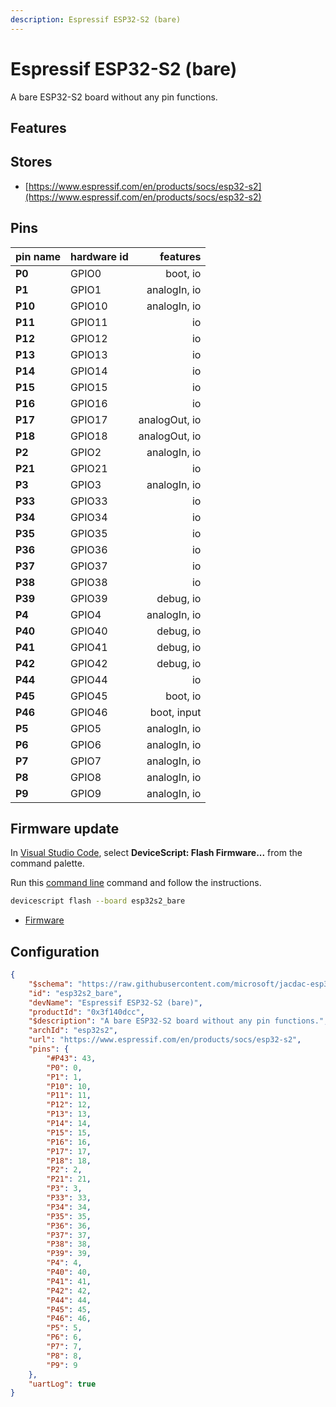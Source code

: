 ```yaml
---
description: Espressif ESP32-S2 (bare)
---
```

# Espressif ESP32-S2 (bare)


A bare ESP32-S2 board without any pin functions.


## Features


## Stores

-  [https://www.espressif.com/en/products/socs/esp32-s2](https://www.espressif.com/en/products/socs/esp32-s2)

## Pins

| pin name | hardware id | features |
|:---------|:------------|---------:|
| **P0** |  GPIO0 |  boot,  io |
| **P1** |  GPIO1 |  analogIn,  io |
| **P10** |  GPIO10 |  analogIn,  io |
| **P11** |  GPIO11 |  io |
| **P12** |  GPIO12 |  io |
| **P13** |  GPIO13 |  io |
| **P14** |  GPIO14 |  io |
| **P15** |  GPIO15 |  io |
| **P16** |  GPIO16 |  io |
| **P17** |  GPIO17 |  analogOut,  io |
| **P18** |  GPIO18 |  analogOut,  io |
| **P2** |  GPIO2 |  analogIn,  io |
| **P21** |  GPIO21 |  io |
| **P3** |  GPIO3 |  analogIn,  io |
| **P33** |  GPIO33 |  io |
| **P34** |  GPIO34 |  io |
| **P35** |  GPIO35 |  io |
| **P36** |  GPIO36 |  io |
| **P37** |  GPIO37 |  io |
| **P38** |  GPIO38 |  io |
| **P39** |  GPIO39 |  debug,  io |
| **P4** |  GPIO4 |  analogIn,  io |
| **P40** |  GPIO40 |  debug,  io |
| **P41** |  GPIO41 |  debug,  io |
| **P42** |  GPIO42 |  debug,  io |
| **P44** |  GPIO44 |  io |
| **P45** |  GPIO45 |  boot,  io |
| **P46** |  GPIO46 |  boot,  input |
| **P5** |  GPIO5 |  analogIn,  io |
| **P6** |  GPIO6 |  analogIn,  io |
| **P7** |  GPIO7 |  analogIn,  io |
| **P8** |  GPIO8 |  analogIn,  io |
| **P9** |  GPIO9 |  analogIn,  io |



## Firmware update

In [Visual Studio Code](/getting-started/vscode),
select **DeviceScript: Flash Firmware...** from the command palette.
        
Run this [command line](/api/cli) command and follow the instructions.

```bash
devicescript flash --board esp32s2_bare
```


- [Firmware](https://github.com/microsoft/jacdac-esp32/releases/latest/download/devicescript-esp32s2-esp32s2_bare-0x1000.bin)

## Configuration

```json title="esp32s2_bare.json"
{
    "$schema": "https://raw.githubusercontent.com/microsoft/jacdac-esp32/main/boards/esp32deviceconfig.schema.json",
    "id": "esp32s2_bare",
    "devName": "Espressif ESP32-S2 (bare)",
    "productId": "0x3f140dcc",
    "$description": "A bare ESP32-S2 board without any pin functions.",
    "archId": "esp32s2",
    "url": "https://www.espressif.com/en/products/socs/esp32-s2",
    "pins": {
        "#P43": 43,
        "P0": 0,
        "P1": 1,
        "P10": 10,
        "P11": 11,
        "P12": 12,
        "P13": 13,
        "P14": 14,
        "P15": 15,
        "P16": 16,
        "P17": 17,
        "P18": 18,
        "P2": 2,
        "P21": 21,
        "P3": 3,
        "P33": 33,
        "P34": 34,
        "P35": 35,
        "P36": 36,
        "P37": 37,
        "P38": 38,
        "P39": 39,
        "P4": 4,
        "P40": 40,
        "P41": 41,
        "P42": 42,
        "P44": 44,
        "P45": 45,
        "P46": 46,
        "P5": 5,
        "P6": 6,
        "P7": 7,
        "P8": 8,
        "P9": 9
    },
    "uartLog": true
}
```
